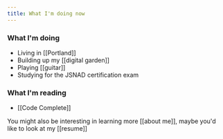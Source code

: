 ```yaml
---
title: What I'm doing now
---
```


### What I'm doing
- Living in [[Portland]]
- Building up my [[digital garden]]
- Playing [[guitar]]
- Studying for the JSNAD certification exam

### What I'm reading
- [[Code Complete]]

You might also be interesting in learning more [[about me]], maybe you'd like to
look at my [[resume]]
